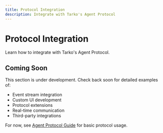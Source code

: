 ```yaml
---
title: Protocol Integration
description: Integrate with Tarko's Agent Protocol
---
```


# Protocol Integration

Learn how to integrate with Tarko's Agent Protocol.

## Coming Soon

This section is under development. Check back soon for detailed examples of:

- Event stream integration
- Custom UI development
- Protocol extensions
- Real-time communication
- Third-party integrations

For now, see [Agent Protocol Guide](/guide/advanced/agent-protocol) for basic protocol usage.

